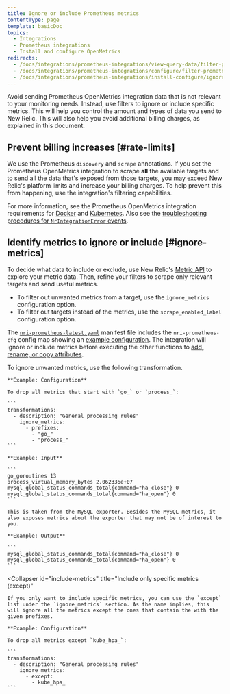 ```yaml
---
title: Ignore or include Prometheus metrics
contentType: page
template: basicDoc
topics:
  - Integrations
  - Prometheus integrations
  - Install and configure OpenMetrics
redirects:
  - /docs/integrations/prometheus-integrations/view-query-data/filter-prometheus-metrics
  - /docs/integrations/prometheus-integrations/configure/filter-prometheus-metrics
  - /docs/integrations/prometheus-integrations/install-configure/ignore-or-include-prometheus-metrics
---
```


Avoid sending Prometheus OpenMetrics integration data that is not relevant to your monitoring needs. Instead, use filters to ignore or include specific metrics. This will help you control the amount and types of data you send to New Relic. This will also help you avoid additional billing charges, as explained in this document.

## Prevent billing increases [#rate-limits]

We use the Prometheus `discovery` and `scrape` annotations. If you set the Prometheus OpenMetrics integration to scrape **all** the available targets and to send all the data that's exposed from those targets, you may exceed New Relic's platform limits and increase your billing charges. To help prevent this from happening, use the integration's filtering capabilities.

For more information, see the Prometheus OpenMetrics integration requirements for [Docker](https://docs.newrelic.com/docs/integrations/prometheus-integrations/get-started/monitor-prometheus-new-relic#OpenMetrics) and [Kubernetes](https://docs.newrelic.com/docs/integrations/prometheus-integrations/get-started/monitor-prometheus-new-relic#OpenMetrics). Also see the [troubleshooting procedures for `NrIntegrationError` events](https://docs.newrelic.com/docs/integrations/prometheus-integrations/troubleshooting/rate-limit-errors-prometheus-integration).

## Identify metrics to ignore or include [#ignore-metrics]

To decide what data to include or exclude, use New Relic's [Metric API](https://docs.newrelic.com/docs/data-ingest-apis/get-data-new-relic/metric-api/view-query-you-metric-data#explore-metric-data) to explore your metric data. Then, refine your filters to scrape only relevant targets and send useful metrics.

* To filter out unwanted metrics from a target, use the `ignore_metrics` configuration option.
* To filter out targets instead of the metrics, use the `scrape_enabled_label` configuration option.

The [`nri-prometheus-latest.yaml`](https://download.newrelic.com/infrastructure_agent/integrations/kubernetes/nri-prometheus-latest.yaml) manifest file includes the `nri-prometheus-cfg` config map showing an [example configuration](https://docs.newrelic.com/docs/integrations/prometheus-integrations/configure/configure-prometheus-openmetrics-integration). The integration will ignore or include metrics before executing the other functions to [add, rename, or copy attributes](https://docs.newrelic.com/docs/integrations/prometheus-integrations/view-query-data/add-rename-copy-prometheus-attributes).

<CollapserGroup>
  <Collapser
    id="example-ignore"
    title="Filter out unwanted metrics (ignore)"
  >
    To ignore unwanted metrics, use the following transformation.

    **Example: Configuration**

    To drop all metrics that start with `go_` or `process_`:

    ```
    transformations:
      - description: "General processing rules"
        ignore_metrics:
          - prefixes:
            - "go_"
            - "process_"
    ```

    **Example: Input**

    ```
    go_goroutines 13
    process_virtual_memory_bytes 2.062336e+07
    mysql_global_status_commands_total{command="ha_close"} 0
    mysql_global_status_commands_total{command="ha_open"} 0
    ```

    This is taken from the MySQL exporter. Besides the MySQL metrics, it also exposes metrics about the exporter that may not be of interest to you.

    **Example: Output**

    ```
    mysql_global_status_commands_total{command="ha_close"} 0 
    mysql_global_status_commands_total{command="ha_open"} 0
    ```
  </Collapser>

  <Collapser
    id="include-metrics"
    title="Include only specific metrics (except)"
  >
    If you only want to include specific metrics, you can use the `except` list under the `ignore_metrics` section. As the name implies, this will ignore all the metrics except the ones that contain the with the given prefixes.

    **Example: Configuration**

    To drop all metrics except `kube_hpa_`:

    ```
    transformations:
      - description: "General processing rules"
        ignore_metrics:
          - except:
            - kube_hpa_
    ```
  </Collapser>
</CollapserGroup>
